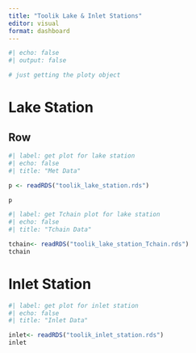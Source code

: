 ```yaml
---
title: "Toolik Lake & Inlet Stations"
editor: visual
format: dashboard
---
```


```r
#| echo: false
#| output: false

# just getting the ploty object

```

# Lake Station

## Row {.tabset}

```r
#| label: get plot for lake station
#| echo: false
#| title: "Met Data"

p <- readRDS("toolik_lake_station.rds")

p

```

```r
#| label: get Tchain plot for lake station
#| echo: false
#| title: "Tchain Data"

tchain<- readRDS("toolik_lake_station_Tchain.rds")
tchain

```

# Inlet Station

```r
#| label: get plot for inlet station
#| echo: false
#| title: "Inlet Data"

inlet<- readRDS("toolik_inlet_station.rds")
inlet

```
